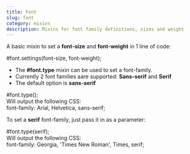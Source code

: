 ```yaml
---
title: Font
slug: font
category: mixins
description: Mixins for font family definitions, sizes and weight
---
```



A basic mixin to set a **font-size** and **font-weight** in 1 line of code:

<div className="code-block">
  <CodeBlock mixinName={`font`}>
    #font.settings(font-size, font-weight);
  </CodeBlock>
</div>

* The **#font.type** mixin can be used to set a font-family. 
* Currently 2 font families aare supported: **Sans-serif** and **Serif**
* The default option is **sans-serif**

<div className="code-block">
  <CodeBlock mixinName={`font`}>
    #font.type();
  </CodeBlock>
</div>

<div className={`code-block__description`}>
  Will output the following CSS:
</div>

<div className="code-block">
  <CodeBlock mixinName={`font`}>
    font-family: Arial, Helvetica, sans-serif;
  </CodeBlock>
</div>

To set a **serif** font-family, just pass it in as a parameter:

<div className="code-block">
  <CodeBlock mixinName={`font`}>
    #font.type(serif);
  </CodeBlock>
</div>

<div className={`code-block__description`}>
  Will output the following CSS:
</div>

<div className="code-block">
  <CodeBlock mixinName={`font`}>
    font-family: Georgia, 'Times New Roman', Times, serif;
  </CodeBlock>
</div>